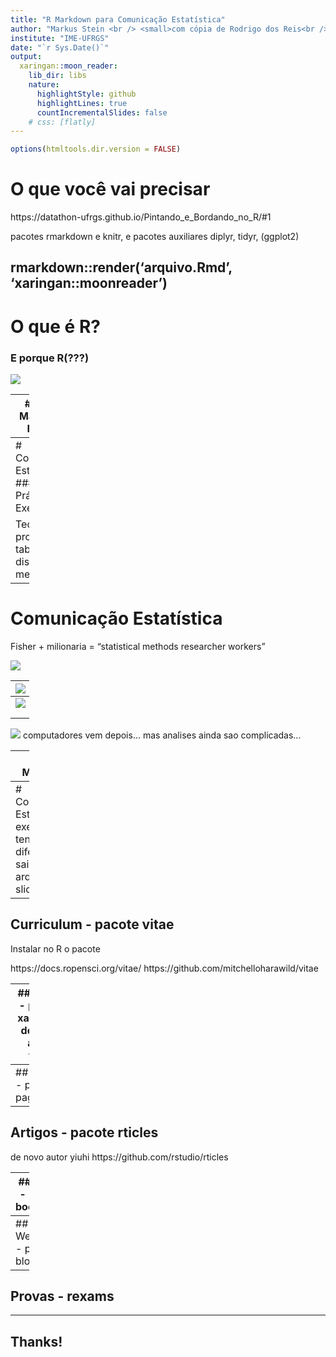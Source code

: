 ```yaml
---
title: "R Markdown para Comunicação Estatística"
author: "Markus Stein <br /> <small>com cópia de Rodrigo dos Reis<br /> e em colaboração com Márcia Barbian e Silvana Schneider</small> <br /> <br /> Departmento de Estatística"
institute: "IME-UFRGS"
date: "`r Sys.Date()`"
output:
  xaringan::moon_reader:
    lib_dir: libs
    nature:
      highlightStyle: github
      highlightLines: true
      countIncrementalSlides: false
    # css: [flatly]
---
```


```r
options(htmltools.dir.version = FALSE)
```

<!-- logos jornada datathon semanistica ... no background:-->
<!-- --- -->
# O que você vai precisar

https://datathon-ufrgs.github.io/Pintando_e_Bordando_no_R/#1

pacotes rmarkdown e knitr, e pacotes auxiliares diplyr, tidyr, (ggplot2)

<!-- No Rstudio Cloud -->
<!-- git clone https://github.com/markus-stein/Rmarkdown_workshop -->
rmarkdown::render('arquivo.Rmd', 'xaringan::moonreader')
---
# O que é R?
### E porque R(???)

<!-- # ```{r echo=FALSE, fig.align='center', message=FALSE, warning=FALSE, out.width='45%', paged.print=FALSE} -->
<!-- # knitr::include_graphics('images/tobeornottobe1.jpg') -->
<!-- # ``` -->

![](https://www.oreilly.com/library/view/the-art-of/9781593273842/httpatomoreillycomsourcenostarchimages915868.png.jpg)

---
# O que é Markdown?
<!-- http://cursos.leg.ufpr.br/prr/capMarkdown.html#escrevendo_um_documento_em_markdown -->
Exemplo

---
# Comunicação Estatística
<!-- https://github.com/rstudio-education/communicate-rmd-workshop -->
<!-- https://github.com/dtkaplan/shinymark/blob/master/00-welcome/00-welcome.pdf -->
<!-- https://bookdown.org/yihui/rmarkdown/css-and-themes.html -->
<!-- https://r4ds.had.co.nz/r-markdown.html -->
<!-- curso-R -->
<!-- https://gitlab.procc.fiocruz.br/oswaldo/DS_2017/blob/153495ccebb0b66766b79c695bd01a38ae0dda47/markdown/markdown.md -->
### Teoria e Prática
Exemplo:

Teoria de prob. + tabelas de dists. = metodologia  

---
# Comunicação Estatística

Fisher + milionaria = "statistical methods researcher workers"


![](https://www.nature.com/news/polopoly_fs/7.33601.1454417604!/image/H4060090-Portrait_of_Sir_Ronald_Aylmer_Fisher-SPL_HIRES.jpg_gen/derivatives/landscape_300/H4060090-Portrait_of_Sir_Ronald_Aylmer_Fisher-SPL_HIRES.jpg)

---
![](https://psychclassics.yorku.ca/Fisher/Methods/tab6-31.gif)

---
![](https://psychclassics.yorku.ca/Fisher/Methods/tab6-32.gif)
<!-- ![](https://static01.nyt.com/images/2019/02/17/magazine/17mag-coders-pics-slide-QBW6/17mag-coders-pics-slide-QBW6-superJumbo.png?quality=90&auto=webp) -->

 <!-- https://www.pinterest.com/amstatnews/statistics-history/ -->


<!-- install.packages(c("")) -->

---
![](http://www.cs.kent.edu/~rothstei/10051/HistoryPt3_files/Apple1.jpg)
computadores vem depois... mas analises ainda sao complicadas... 


--- 
# R e Markdown

funcao render
<!-- http://cursos.leg.ufpr.br/prr/capMarkdown.html#escrevendo_um_documento_em_markdown -->

### Slides Prof Rodrigo dos Reis

---
# Comunicação Estatística
exercicio... tente diferentes saidas arquivos e slides
<!-- http://cursos.leg.ufpr.br/prr/capDocDin.html -->


---
## Curriculum - pacote vitae
Instalar no R o pacote

https://docs.ropensci.org/vitae/
https://github.com/mitchelloharawild/vitae




---
## Slides - pacote  xaringam
de novo autor yiuhi


---
## Pôster - pacote pagedown


---
## Artigos - pacote rticles
de novo autor yiuhi
https://github.com/rstudio/rticles

---
## Livros - pacote bookdown

---
## Websites - pacote blogdown

---
## Provas - rexams

---
## Thanks!

<!-- ![](https://miro.medium.com/max/875/1*x7P7gqjo8k2_bj2rTQWAfg.jpeg) -->